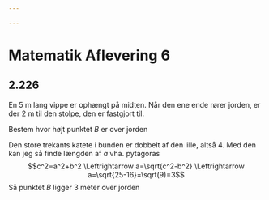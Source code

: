```yaml
---

---
```


# Matematik Aflevering 6

## 2.226

En 5 m lang vippe er ophængt på midten. Når den ene ende rører
jorden, er der 2 m til den stolpe, den er fastgjort til.

Bestem hvor højt punktet $B$ er over jorden

Den store trekants katete i bunden er dobbelt af den lille, altså 4. Med den kan jeg så finde
længden af $a$ vha. pytagoras
$$c^2=a^2+b^2 \Leftrightarrow a=\sqrt{c^2-b^2} \Leftrightarrow a=\sqrt{25-16}=\sqrt(9)=3$$
Så punktet $B$ ligger 3 meter over jorden


